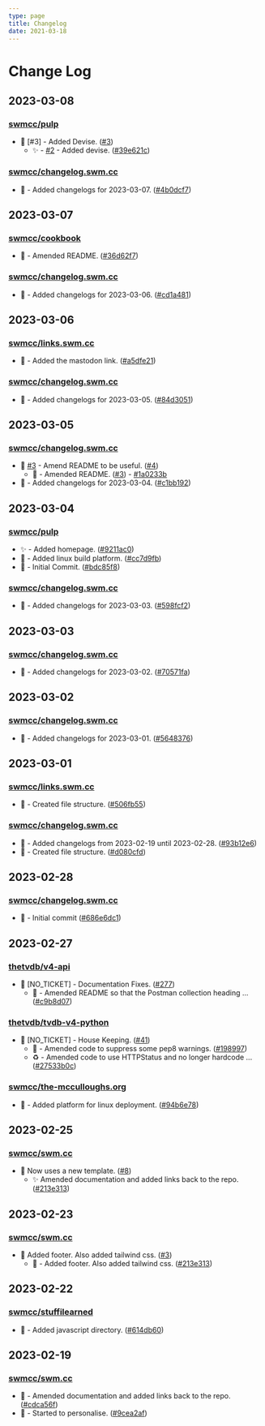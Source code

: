 ```yaml
---
type: page
title: Changelog 
date: 2021-03-18
---
```


# Change Log 

## 2023-03-08

### [swmcc/pulp](https://github.com/swmcc/pulp)
  - 🔀 [#3] - Added Devise. ([#3](https://github.com/swmcc/pulp/pull/3))
    - ✨ - [#2](https://github.com/swmcc/pulp/issues/2) - Added devise. ([#39e621c](https://github.com/swmcc/pulp/pull/3/commits/39e621c30d1432d13d84d4122edc150b4bc8fc48))

### [swmcc/changelog.swm.cc](https://github.com/swmcc/changelog.swm.cc)
  - 📝 - Added changelogs for 2023-03-07. ([#4b0dcf7](https://github.com/swmcc/changelog.swm.cc/commit/4b0dcf7813e7c126fc5a2585c20faa20745fa37a)) 

## 2023-03-07

### [swmcc/cookbook](https://github.com/swmcc/cookbook)
  - 📝 - Amended README.  ([#36d62f7](https://github.com/swmcc/cookbook/commit/36d62f7bc0d65aefceacaed13793d865fe6ca19e))

### [swmcc/changelog.swm.cc](https://github.com/swmcc/changelog.swm.cc)
  - 📝 - Added changelogs for 2023-03-06. ([#cd1a481](https://github.com/swmcc/changelog.swm.cc/commit/cd1a48174ca6299a855f6e2f35211544b8673538)) 
## 2023-03-06

### [swmcc/links.swm.cc](https://github.com/swmcc/links.swm.cc)
  - 💄 - Added the mastodon link. ([#a5dfe21](https://github.com/swmcc/links.swm.cc/commit/a5dfe21c4faf880aab4c728275436bfaa81b0025))

### [swmcc/changelog.swm.cc](https://github.com/swmcc/changelog.swm.cc)
  - 📝 - Added changelogs for 2023-03-05. ([#84d3051](https://github.com/swmcc/changelog.swm.cc/commit/84d3051461c8d82b4e7ca9c18ff8909e207b4cba)) 

## 2023-03-05

### [swmcc/changelog.swm.cc](https://github.com/swmcc/theonlyswmcc)
  - 🔀 [#3](https://github.com/swmcc/changelog.swm.cc/issues/3) - Amend README to be useful. ([#4](https://github.com/swmcc/changelog.swm.cc/pull/4))
    - 📝 - Amended README. ([#3](https://github.com/swmcc/changelog.swm.cc/issues/3)) - [#1a0233b](https://github.com/swmcc/changelog.swm.cc/pull/4/commits/1a0233b1579589c54f51f284163d6954a1907570)
  - 📝 - Added changelogs for 2023-03-04. ([#c1bb192](https://github.com/swmcc/changelog.swm.cc/commit/c1bb192110cff7f7eb619389cecd704d640aa990)) 

## 2023-03-04

### [swmcc/pulp](https://github.com/swmcc/pulp)
  - ✨ - Added homepage. ([#9211ac0](https://github.com/swmcc/pulp/commit/9211ac02b9711a4a24996b1dbedba9f9e0d99426))
  - 🔧 - Added linux build platform. ([#cc7d9fb](https://github.com/swmcc/pulp/commit/cc7d9fb200830b089f7936c6d14d48dfca26c2d6)) 
  - 🎉 - Initial Commit. ([#bdc85f8](https://github.com/swmcc/pulp/commit/bdc85f8ec8b460f38ee91711de2b6b18dba3e80c))

### [swmcc/changelog.swm.cc](https://github.com/swmcc/changelog.swm.cc)
  - 📝 - Added changelogs for 2023-03-03. ([#598fcf2](https://github.com/swmcc/changelog.swm.cc/commit/598fcf29a50a3b98a091c9b896d750b645fc0c3e)) 

## 2023-03-03

### [swmcc/changelog.swm.cc](https://github.com/swmcc/changelog.swm.cc)
  - 📝 - Added changelogs for 2023-03-02. ([#70571fa](https://github.com/swmcc/changelog.swm.cc/commit/70571fae0ac5c50f8f5d18b6810f43a099091fc7)) 

## 2023-03-02

### [swmcc/changelog.swm.cc](https://github.com/swmcc/changelog.swm.cc)
  - 📝 - Added changelogs for 2023-03-01. ([#5648376](https://github.com/swmcc/changelog.swm.cc/commit/56483767da3e17c1c55b115e98aebe37aa07ed3e)) 

## 2023-03-01

### [swmcc/links.swm.cc](https://github.com/swmcc/links.swm.cc)
  - 🚧 - Created file structure. ([#506fb55](https://github.com/swmcc/links.swm.cc/commit/506fb5528bdeef9f3b93a5f77e370a8a82044862))


### [swmcc/changelog.swm.cc](https://github.com/swmcc/changelog.swm.cc)
  - 📝 - Added changelogs from 2023-02-19 until 2023-02-28. ([#93b12e6](https://github.com/swmcc/changelog.swm.cc/commit/93b12e61d4bdff382422c1ba5ad194875efbe8ae))
  - 🚧 - Created file structure. ([#d080cfd](https://github.com/swmcc/changelog.swm.cc/commit/d080cfdf30ce4196c8658b5396bef729630a015c))


## 2023-02-28

### [swmcc/changelog.swm.cc](https://github.com/swmcc/changelog.swm.cc)
  - 🎉 - Initial commit ([#686e6dc1](https://github.com/swmcc/changelog.swm.cc/commit/686e6dc1f88f39dfd99e6e55183d81e18ed6b3af))


## 2023-02-27

### [thetvdb/v4-api](https://github.com/thetvdb/v4-api)
  - 🔀 [NO_TICKET] - Documentation Fixes. ([#277](https://github.com/thetvdb/v4-api/pull/277))
    - 📝 - Amended README so that the Postman collection heading ... ([#c9b8d07](https://github.com/thetvdb/v4-api/pull/277/commits/c9b8d07d1f3d3f46b43cc65c71b95bb35de0ee7c))

### [thetvdb/tvdb-v4-python](https://github.com/thetvdb/tvdb-v4-python)
  - 🔀 [NO_TICKET] - House Keeping. ([#41](https://github.com/thetvdb/tvdb-v4-python/pull/41))
    - 🚨 - Amended code to suppress some pep8 warnings. ([#198997](https://github.com/thetvdb/tvdb-v4-python/pull/41/commits/198997729c249b24c25aa1056e08a2427dacd3be))
    - ♻️ - Amended code to use HTTPStatus and no longer hardcode ... ([#27533b0c](https://github.com/thetvdb/tvdb-v4-python/pull/41/commits/27533b0c5c884b4a38b9eba5f02c3c7a8d6589f2))

### [swmcc/the-mcculloughs.org](https://github.com/swm.cc/the-mcculloughs.org)
- 🧱 - Added platform for linux deployment. ([#94b6e78](https://github.com/swmcc/the-mcculloughs.org/commit/94b6e78))

## 2023-02-25

### [swmcc/swm.cc](https://github.com/swmcc/swm.cc)

- 🔀 Now uses a new template. ([#8](https://github.com/swmcc/swm.cc/pull/8))
  - ✨ Amended documentation and added links back to the repo. ([#213e313](https://github.com/swmcc/swm.cc/commit/213e313))

## 2023-02-23

### [swmcc/swm.cc](https://github.com/swmcc/swm.cc)

- 🔀 Added footer. Also added tailwind css. ([#3](https://github.com/swmcc/swm.cc/pull/6))
  - 📝 - Added footer. Also added tailwind css. ([#213e313](https://github.com/swmcc/swm.cc/commit/213e313))

## 2023-02-22

### [swmcc/stuffilearned](https://github.com/swmcc/stuffilearned)

- 📝 - Added javascript directory. ([#614db60](https://github.com/swmcc/stuffilearned/commit/614db60))


## 2023-02-19

### [swmcc/swm.cc](https://github.com/swmcc/swm.cc)

- 📝 - Amended documentation and added links back to the repo.  ([#cdca56f](https://github.com/swmcc/swm.cc/commit/cdca56fdae0)) 
- 🚀 - Started to personalise. ([#9cea2af](https://github.com/swmcc/swm.cc/commit/9cea2af))
